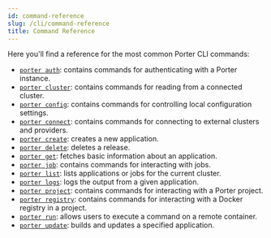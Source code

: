 ```yaml
---
id: command-reference
slug: /cli/command-reference
title: Command Reference
---
```


Here you'll find a reference for the most common Porter CLI commands:

- [`porter auth`](cli/command-reference/porter-auth): contains commands for authenticating with a Porter instance.
- [`porter cluster`](cli/command-reference/porter-cluster): contains commands for reading from a connected cluster.
- [`porter config`](cli/command-reference/porter-config): contains commands for controlling local configuration settings.
- [`porter connect`](cli/command-reference/porter-connect): contains commands for connecting to external clusters and providers.
- [`porter create`](cli/command-reference/porter-create): creates a new application.
- [`porter delete`](cli/command-reference/porter-delete): deletes a release.
- [`porter get`](cli/command-reference/porter-get): fetches basic information about an application.
- [`porter job`](cli/command-reference/porter-job): contains commands for interacting with jobs.
- [`porter list`](cli/command-reference/porter-list): lists applications or jobs for the current cluster.
- [`porter logs`](cli/command-reference/porter-logs): logs the output from a given application.
- [`porter project`](cli/command-reference/porter-project): contains commands for interacting with a Porter project.
- [`porter registry`](cli/command-reference/porter-registry): contains commands for interacting with a Docker registry in a project.
- [`porter run`](cli/command-reference/porter-run): allows users to execute a command on a remote container.
- [`porter update`](cli/command-reference/porter-update): builds and updates a specified application.
